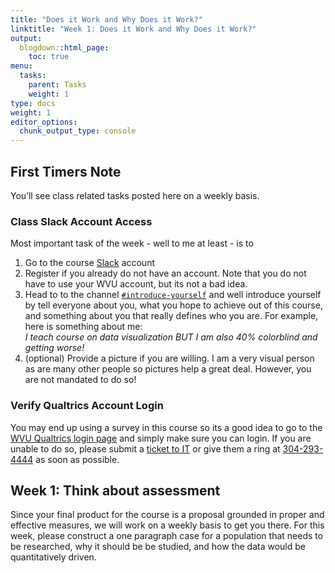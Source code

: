```yaml
---
title: "Does it Work and Why Does it Work?"
linktitle: "Week 1: Does it Work and Why Does it Work?"
output:
  blogdown::html_page:
    toc: true
menu:
  tasks:
    parent: Tasks
    weight: 1
type: docs
weight: 1
editor_options: 
  chunk_output_type: console
---
```


## First Timers Note
You'll see class related tasks posted here on a weekly basis. 

### Class Slack Account Access
Most important task of the week - well to me at least - is to

  1. Go to the course [Slack](2021edp611.slack.com){target="_blank"} account 
  2. Register if you already do not have an account. Note that you do not have to use your WVU account, but its not a bad idea.
  3. Head to to the channel [`#introduce-yourself`](https://2021edp611.slack.com/archives/C021YUZGC86){target="_blank"} and well introduce yourself by tell everyone about you, what you hope to achieve out of this course, and something about you that really defines who you are. For example, here is something about me:
<br>
*I teach course on data visualization BUT I am also 40% colorblind and getting worse!* 
  4. (optional) Provide a picture if you are willing. I am a very visual person as are many other people so pictures help a great deal. However, you are not mandated to do so!
<br>

### Verify Qualtrics Account Login
You may end up using a survey in this course so its a good idea to go to the [WVU Qualtrics login page](https://wvu.qualtrics.com){target="_blank"} and simply make sure you can login. If you are unable to do so, please submit a [ticket to IT](https://wvu.teamdynamix.com/TDClient/1976/Portal/Requests/ServiceDet?ID=9102){target="_blank"} or give them a ring at <a href="tel:3042934444">304-293-4444</a> as soon as possible.
<br>

## Week 1: Think about assessment

Since your final product for the course is a proposal grounded in proper and effective measures, we will work on a weekly basis to get you there. For this week, please construct a one paragraph case for a population that needs to be researched, why it should be be studied, and how the data would be quantitatively driven.
